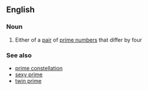 ==English==

===Noun===
{{wikipedia}}
{{en-noun|head=[[cousin]] [[prime]]}}

# {{context|mathematics|lang=en}} Either of a [[pair]] of [[prime number]]s that differ by four

===See also===
* [[prime constellation]]
* [[sexy prime]]
* [[twin prime]]
